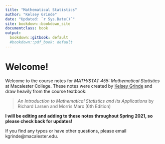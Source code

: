 ```yaml
---
title: "Mathematical Statistics"
author: "Kelsey Grinde"
date: "Updated: `r Sys.Date()`"
site: bookdown::bookdown_site
documentclass: book
output:
  bookdown::gitbook: default
  #bookdown::pdf_book: default
---
```


# Welcome! {-}

Welcome to the course notes for *MATH/STAT 455: Mathematical Statistics* at Macalester College. These notes were created by [Kelsey Grinde](https://kegrinde.github.io/) and draw heavily from the course textbook: 

> *An Introduction to Mathematical Statistics and Its Applications* by Richard Larsen and Morris Marx (6th Edition)

**I will be editing and adding to these notes throughout Spring 2021, so please check back for updates!** 

If you find any typos or have other questions, please email kgrinde@macalester.edu.

<!-- to compile book, run `bookdown::render_book('index.Rmd', 'all')` in the Console -->